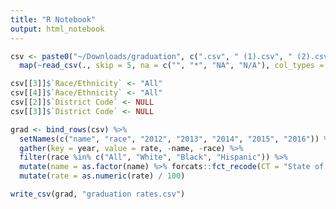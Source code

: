 ```yaml
---
title: "R Notebook"
output: html_notebook
---
```


```r
csv <- paste0("~/Downloads/graduation", c(".csv", " (1).csv", " (2).csv", " (3).csv")) %>%
  map(~read_csv(., skip = 5, na = c("", "*", "NA", "N/A"), col_types = cols(.default = "c")))
```

```r
csv[[3]]$`Race/Ethnicity` <- "All"
csv[[4]]$`Race/Ethnicity` <- "All"
csv[[2]]$`District Code` <- NULL
csv[[3]]$`District Code` <- NULL
```

```r
grad <- bind_rows(csv) %>%
  setNames(c("name", "race", "2012", "2013", "2014", "2015", "2016")) %>%
  gather(key = year, value = rate, -name, -race) %>%
  filter(race %in% c("All", "White", "Black", "Hispanic")) %>%
  mutate(name = as.factor(name) %>% forcats::fct_recode(CT = "State of Connecticut", NHPS = "New Haven School District")) %>%
  mutate(rate = as.numeric(rate) / 100)

write_csv(grad, "graduation rates.csv")
```

